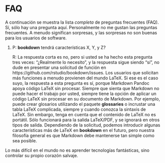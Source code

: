 # FAQ

A continuación se muestra la lista _completa_ de preguntas frecuentes (FAQ). Sí, sólo hay una pregunta aquí. Personalmente no me gustan las preguntas frecuentes. A menudo significan sorpresas, y las sorpresas no son buenas para los usuarios de software.

1. P: **bookdown** tendrá características X, Y, y Z?

    R: La respuesta corta es no, pero si usted se ha hecho esta pregunta tres veces: "¿Realmente lo necesito", y la respuesta sigue siendo "sí", no dude en presentar una solicitud de función en https://github.com/rstudio/bookdown/issues.
    Los usuarios que solicitan más funciones a menudo provienen del mundo LaTeX. Si ese es el caso suyo, la respuesta a esta pregunta es sí, porque Markdown Pandoc apoya código LaTeX sin procesar. Siempre que sienta que Markdown no puede hacer el trabajo por usted, siempre tiene la opción de aplicar un código LaTeX sin procesar en su documento de Markdown. Por ejemplo, puede crear glosarios utilizando el paquete **glossaries** o incrustar una tabla LaTeX complicada, siempre y cuando conozca la sintaxis de LaTeX. Sin embargo, tenga en cuenta que el contenido de LaTeX no es portátil. Sólo funcionará para la salida LaTeX/PDF, y se ignorará en otros tipos de salida. Dependiendo de la solicitud, podemos introducir algunas características más de LaTeX en **bookdown** en el futuro, pero nuestra filosofía general es que Markdown debe mantenerse tan simple como sea posible.

Lo más difícil en el mundo no es aprender tecnologías fantásticas, sino controlar su propio corazón salvaje.
